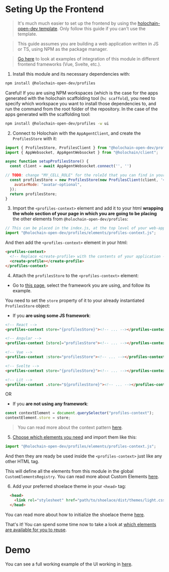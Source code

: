 
<Meta title="Frontend/Setting up the frontend" />

# Seting Up the Frontend

> It's much much easier to set up the frontend by using the [holochain-open-dev template](https://github.com/holochain-open-dev/templates). Only follow this guide if you can't use the template.

> This guide assumes you are building a web application written in JS or TS, using NPM as the package manager.

> [Go here](https://holochain-open-dev.github.io/reusable-modules/frontend/frameworks/) to look at examples of integration of this module in different frontend frameworks (Vue, Svelte, etc.).

1. Install this module and its necessary dependencies with:

```bash
npm install @holochain-open-dev/profiles
```

Careful! If you are using NPM workspaces (which is the case for the apps generated with the holochain scaffolding tool (`hc scaffold`), you need to specify which workspace you want to install those dependencies to, and run the command from the root folder of the repository. In the case of the apps generated with the scaffolding tool:

```bash
npm install @holochain-open-dev/profiles -w ui
```

2. Connect to Holochain with the `AppAgentClient`, and create the `ProfilesStore` with it:

```js
import { ProfilesStore, ProfilesClient } from "@holochain-open-dev/profiles";
import { AppWebsocket, AppAgentWebsocket } from "@holochain/client";

async function setupProfilesStore() {
  const client = await AppAgentWebsocket.connect('', '')

// TODO: change "MY_CELL_ROLE" for the roleId that you can find in your "happ.yaml"
  const profilesStore = new ProfilesStore(new ProfilesClient(client, '<MY_CELL_ROLE>'), {
    avatarMode: "avatar-optional",
  });
  return profilesStore;
}
```

3. Import the `<profiles-context>` element and add it to your html **wrapping the whole section of your page in which you are going to be placing** the other elements from `@holochain-open-dev/profiles`:

```js
// This can be placed in the index.js, at the top level of your web-app.
import "@holochain-open-dev/profiles/elements/profiles-context.js";
```

And then add the `<profiles-context>` element in your html:

```html
<profiles-context>
  <!-- Replace <create-profile> with the contents of your application -->
  <create-profile></create-profile>
</profiles-context>
```

4. Attach the `profilesStore` to the `<profiles-context>` element:

- Go to [this page](https://holochain-open-dev.github.io/reusable-modules/frontend/frameworks/), select the framework you are using, and follow its example.

You need to set the `store` property of it to your already instantiated `ProfilesStore` object:

- If you **are using some JS framework**:

```html
<!-- React -->
<profiles-context store="{profilesStore}"><!-- ... --></profiles-context>

<!-- Angular -->
<profiles-context [store]="profilesStore"><!-- ... --></profiles-context>

<!-- Vue -->
<profiles-context :store="profilesStore"><!-- ... --></profiles-context>

<!-- Svelte -->
<profiles-context store="{profilesStore}"><!-- ... --></profiles-context>

<!-- Lit -->
<profiles-context .store="${profilesStore}"><!-- ... --></profiles-context>
```

OR

- If you **are not using any framework**:

```js
const contextElement = document.querySelector("profiles-context");
contextElement.store = store;
```

> You can read more about the context pattern [here](https://holochain-open-dev.github.io/reusable-modules/frontend/using/#context).

5. [Choose which elements you need](?path=/docs/frontend-elements) and import them like this:

```js
import "@holochain-open-dev/profiles/elements/profiles-context.js";
```

And then they are ready be used inside the `<profiles-context>` just like any other HTML tag.

This will define all the elements from this module in the global `CustomElementsRegistry`. You can read more about Custom Elements [here](https://developers.google.com/web/fundamentals/web-components/customelements).

6. Add your preferred shoelace theme in your `<head>` tag:

```html
  <head>
    <link rel="stylesheet" href="path/to/shoelace/dist/themes/light.css" />
  </head>
```

You can read more about how to initialize the shoelace theme [here](https://shoelace.style/getting-started/themes?id=activating-themes).

That's it! You can spend some time now to take a look at [which elements are available for you to reuse](?path=/docs/frontend-elements-create-profile--docs).

# Demo

You can see a full working example of the UI working in [here](https://github.com/holochain-open-dev/profiles/blob/main/ui/demo/index.html).

